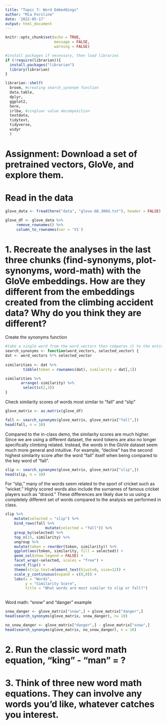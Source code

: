 ```yaml
---
title: "Topic 7: Word Embeddings"
author: "Mia Forsline"
date: '2022-05-17'
output: html_document
---
```


```r
knitr::opts_chunk$set(echo = TRUE,
                      message = FALSE, 
                      warning = FALSE)

#install packages if necessary, then load libraries
if (!require(librarian)){
  install.packages("librarian")
  library(librarian)
}

librarian::shelf(
  broom, #creating search_synonym function
  data.table,
  dplyr,
  ggplot2,
  here,
  irlba, #singluar value decomposition
  textdata,
  tidytext,
  tidyverse,
  widyr
  )
```

# Assignment: Download a set of pretrained vectors, GloVe, and explore them. 

# Read in the data 

```r
glove_data <- fread(here("data", "glove.6B.300d.txt"), header = FALSE) 

glove_df <- glove_data %>%
     remove_rownames() %>%
     column_to_rownames(var = 'V1')
```


# 1. Recreate the analyses in the last three chunks (find-synonyms, plot-synonyms, word-math) with the GloVe embeddings. How are they different from the embeddings created from the climbing accident data? Why do you think they are different?

Create the synonyms function 

```r
#take a single word from the word_vectors then compares it to the entire matrix, then outputs a similarity score
search_synonyms <- function(word_vectors, selected_vector) {
dat <- word_vectors %*% selected_vector
    
similarities <- dat %>%
        tibble(token = rownames(dat), similarity = dat[,1])

similarities %>%
       arrange(-similarity) %>%
        select(c(2,3))
}
```

Check similarity scores of words most similar to "fall" and "slip"

```r
glove_matrix <- as.matrix(glove_df)

fall <- search_synonyms(glove_matrix, glove_matrix["fall",])
head(fall, n = 10)
```
Compared to the in-class demo, the similarity scores are much higher. Since we are using a different dataset, the word tokens are also no longer specifically climbing related. Instead, the words in the GloVe dataset seem much more general and intuitive. For example, "decline" has the second highest similarity score after the word "fall" itself when being compared to the key word of "fall". 

```r
slip <- search_synonyms(glove_matrix, glove_matrix["slip",])
head(slip, n = 10)
```

For "slip," many of the words seem related to the sport of cricket such as "wicket." Highly scored words also include the surnames of famous cricket players such as "dravid." These differences are likely due to us using a completely different set of words compared to the analysis we performed in class. 

```r
slip %>%
    mutate(selected = "slip") %>%
    bind_rows(fall %>%
                  mutate(selected = "fall")) %>%
    group_by(selected) %>%
    top_n(15, similarity) %>%
    ungroup %>%
    mutate(token = reorder(token, similarity)) %>%
    ggplot(aes(token, similarity, fill = selected)) +
    geom_col(show.legend = FALSE) +
    facet_wrap(~selected, scales = "free") +
    coord_flip() +
    theme(strip.text=element_text(hjust=0, size=12)) +
    scale_y_continuous(expand = c(0,0)) +
    labs(x = "Words",
         y = "Similarity Score",
         title = "What words are most similar to slip or fall?")
         
```
Word math: "snow" and "danger" example 

```r
snow_danger <- glove_matrix["snow",] + glove_matrix["danger",] 
head(search_synonyms(glove_matrix, snow_danger), n= 10)
```


```r
no_snow_danger <- glove_matrix["danger",] - glove_matrix["snow",] 
head(search_synonyms(glove_matrix, no_snow_danger), n = 10)
```


# 2. Run the classic word math equation, "king" - "man" = ?

# 3. Think of three new word math equations. They can involve any words you'd like, whatever catches you interest.